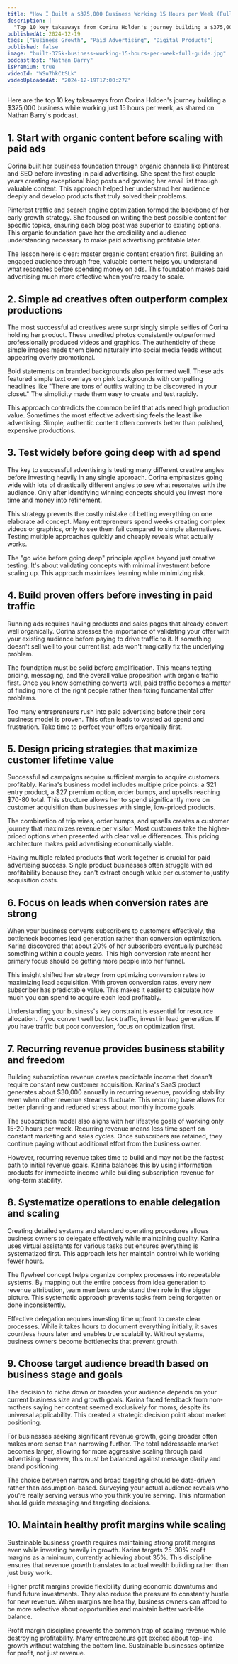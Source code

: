 ```yaml
---
title: "How I Built a $375,000 Business Working 15 Hours per Week (Full Guide)"
description: |
  "Top 10 key takeaways from Corina Holden's journey building a $375,000 business while working just 15 hours per week, as shared on Nathan Barry's podcast."
publishedAt: 2024-12-19
tags: ["Business Growth", "Paid Advertising", "Digital Products"]
published: false
image: "built-375k-business-working-15-hours-per-week-full-guide.jpg"
podcastHost: "Nathan Barry"
isPremium: true
videoId: "WSu7hkCtSLk"
videoUploadedAt: "2024-12-19T17:00:27Z"
---
```



<PodcastSummaryPageLayout frontmatter={frontmatter}>

Here are the top 10 key takeaways from Corina Holden's journey building a $375,000 business while working just 15 hours per week, as shared on Nathan Barry's podcast.

## 1. Start with organic content before scaling with paid ads

Corina built her business foundation through organic channels like Pinterest and SEO before investing in paid advertising. She spent the first couple years creating exceptional blog posts and growing her email list through valuable content. This approach helped her understand her audience deeply and develop products that truly solved their problems.

Pinterest traffic and search engine optimization formed the backbone of her early growth strategy. She focused on writing the best possible content for specific topics, ensuring each blog post was superior to existing options. This organic foundation gave her the credibility and audience understanding necessary to make paid advertising profitable later.

The lesson here is clear: master organic content creation first. Building an engaged audience through free, valuable content helps you understand what resonates before spending money on ads. This foundation makes paid advertising much more effective when you're ready to scale.

## 2. Simple ad creatives often outperform complex productions

The most successful ad creatives were surprisingly simple selfies of Corina holding her product. These unedited photos consistently outperformed professionally produced videos and graphics. The authenticity of these simple images made them blend naturally into social media feeds without appearing overly promotional.

Bold statements on branded backgrounds also performed well. These ads featured simple text overlays on pink backgrounds with compelling headlines like "There are tons of outfits waiting to be discovered in your closet." The simplicity made them easy to create and test rapidly.

This approach contradicts the common belief that ads need high production value. Sometimes the most effective advertising feels the least like advertising. Simple, authentic content often converts better than polished, expensive productions.

## 3. Test widely before going deep with ad spend

The key to successful advertising is testing many different creative angles before investing heavily in any single approach. Corina emphasizes going wide with lots of drastically different angles to see what resonates with the audience. Only after identifying winning concepts should you invest more time and money into refinement.

This strategy prevents the costly mistake of betting everything on one elaborate ad concept. Many entrepreneurs spend weeks creating complex videos or graphics, only to see them fail compared to simple alternatives. Testing multiple approaches quickly and cheaply reveals what actually works.

The "go wide before going deep" principle applies beyond just creative testing. It's about validating concepts with minimal investment before scaling up. This approach maximizes learning while minimizing risk.

## 4. Build proven offers before investing in paid traffic

Running ads requires having products and sales pages that already convert well organically. Corina stresses the importance of validating your offer with your existing audience before paying to drive traffic to it. If something doesn't sell well to your current list, ads won't magically fix the underlying problem.

The foundation must be solid before amplification. This means testing pricing, messaging, and the overall value proposition with organic traffic first. Once you know something converts well, paid traffic becomes a matter of finding more of the right people rather than fixing fundamental offer problems.

Too many entrepreneurs rush into paid advertising before their core business model is proven. This often leads to wasted ad spend and frustration. Take time to perfect your offers organically first.

## 5. Design pricing strategies that maximize customer lifetime value

Successful ad campaigns require sufficient margin to acquire customers profitably. Karina's business model includes multiple price points: a $21 entry product, a $27 premium option, order bumps, and upsells reaching $70-80 total. This structure allows her to spend significantly more on customer acquisition than businesses with single, low-priced products.

The combination of trip wires, order bumps, and upsells creates a customer journey that maximizes revenue per visitor. Most customers take the higher-priced options when presented with clear value differences. This pricing architecture makes paid advertising economically viable.

Having multiple related products that work together is crucial for paid advertising success. Single product businesses often struggle with ad profitability because they can't extract enough value per customer to justify acquisition costs.

## 6. Focus on leads when conversion rates are strong

When your business converts subscribers to customers effectively, the bottleneck becomes lead generation rather than conversion optimization. Karina discovered that about 20% of her subscribers eventually purchase something within a couple years. This high conversion rate meant her primary focus should be getting more people into her funnel.

This insight shifted her strategy from optimizing conversion rates to maximizing lead acquisition. With proven conversion rates, every new subscriber has predictable value. This makes it easier to calculate how much you can spend to acquire each lead profitably.

Understanding your business's key constraint is essential for resource allocation. If you convert well but lack traffic, invest in lead generation. If you have traffic but poor conversion, focus on optimization first.

## 7. Recurring revenue provides business stability and freedom

Building subscription revenue creates predictable income that doesn't require constant new customer acquisition. Karina's SaaS product generates about $30,000 annually in recurring revenue, providing stability even when other revenue streams fluctuate. This recurring base allows for better planning and reduced stress about monthly income goals.

The subscription model also aligns with her lifestyle goals of working only 15-20 hours per week. Recurring revenue means less time spent on constant marketing and sales cycles. Once subscribers are retained, they continue paying without additional effort from the business owner.

However, recurring revenue takes time to build and may not be the fastest path to initial revenue goals. Karina balances this by using information products for immediate income while building subscription revenue for long-term stability.

## 8. Systematize operations to enable delegation and scaling

Creating detailed systems and standard operating procedures allows business owners to delegate effectively while maintaining quality. Karina uses virtual assistants for various tasks but ensures everything is systematized first. This approach lets her maintain control while working fewer hours.

The flywheel concept helps organize complex processes into repeatable systems. By mapping out the entire process from idea generation to revenue attribution, team members understand their role in the bigger picture. This systematic approach prevents tasks from being forgotten or done inconsistently.

Effective delegation requires investing time upfront to create clear processes. While it takes hours to document everything initially, it saves countless hours later and enables true scalability. Without systems, business owners become bottlenecks that prevent growth.

## 9. Choose target audience breadth based on business stage and goals

The decision to niche down or broaden your audience depends on your current business size and growth goals. Karina faced feedback from non-mothers saying her content seemed exclusively for moms, despite its universal applicability. This created a strategic decision point about market positioning.

For businesses seeking significant revenue growth, going broader often makes more sense than narrowing further. The total addressable market becomes larger, allowing for more aggressive scaling through paid advertising. However, this must be balanced against message clarity and brand positioning.

The choice between narrow and broad targeting should be data-driven rather than assumption-based. Surveying your actual audience reveals who you're really serving versus who you think you're serving. This information should guide messaging and targeting decisions.

## 10. Maintain healthy profit margins while scaling

Sustainable business growth requires maintaining strong profit margins even while investing heavily in growth. Karina targets 25-30% profit margins as a minimum, currently achieving about 35%. This discipline ensures that revenue growth translates to actual wealth building rather than just busy work.

Higher profit margins provide flexibility during economic downturns and fund future investments. They also reduce the pressure to constantly hustle for new revenue. When margins are healthy, business owners can afford to be more selective about opportunities and maintain better work-life balance.

Profit margin discipline prevents the common trap of scaling revenue while destroying profitability. Many entrepreneurs get excited about top-line growth without watching the bottom line. Sustainable businesses optimize for profit, not just revenue.

</PodcastSummaryPageLayout>

